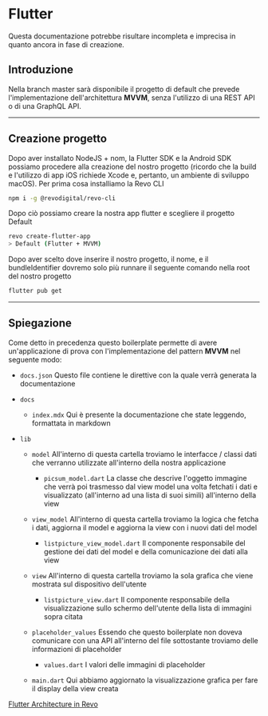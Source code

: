 # Flutter
<Warning>Questa documentazione potrebbe risultare incompleta e imprecisa in quanto ancora in fase di creazione.</Warning>

## Introduzione
Nella branch master sarà disponibile il progetto di default che prevede l'implementazione dell'architettura **MVVM**, senza l'utilizzo di una REST API o di una GraphQL API.

----

## Creazione progetto
Dopo aver installato NodeJS + nom, la Flutter SDK e la Android SDK possiamo procedere alla creazione del nostro progetto (ricordo che la build e l'utilizzo di app iOS richiede Xcode e, pertanto, un ambiente di sviluppo macOS).
Per prima cosa installiamo la Revo CLI
```bash
npm i -g @revodigital/revo-cli
```
Dopo ciò possiamo creare la nostra app flutter e scegliere il progetto Default
```bash
revo create-flutter-app
> Default (Flutter + MVVM)
```
Dopo aver scelto dove inserire il nostro progetto, il nome, e il bundleIdentifier dovremo solo più runnare il seguente comando nella root del nostro progetto
```bash
flutter pub get
```

----

## Spiegazione
Come detto in precedenza questo boilerplate permette di avere un'applicazione di prova con l'implementazione del pattern **MVVM** nel seguente modo:

- `docs.json`
Questo file contiene le direttive con la quale verrà generata la documentazione

- `docs`
    - `index.mdx`
    Qui è presente la documentazione che state leggendo, formattata in markdown

- `lib`
    - `model`
    All'interno di questa cartella troviamo le interfacce / classi dati che verranno utilizzate all'interno della nostra applicazione
        - `picsum_model.dart`
        La classe che descrive l'oggetto immagine che verrà poi trasmesso dal view model una volta fetchati i dati e visualizzato (all'interno ad una lista di suoi simili) all'interno della view

    - `view_model`
    All'interno di questa cartella troviamo la logica che fetcha i dati, aggiorna il model e aggiorna la view con i nuovi dati del model
        - `listpicture_view_model.dart`
        Il componente responsabile del gestione dei dati del model e della comunicazione dei dati alla view

    - `view`
    All'interno di questa cartella troviamo la sola grafica che viene mostrata sul dispositivo dell'utente
        - `listpicture_view.dart`
        Il componente responsabile della visualizzazione sullo schermo dell'utente della lista di immagini sopra citata

    - `placeholder_values`
    Essendo che questo boilerplate non doveva comunicare con una API all'interno del file sottostante troviamo delle informazioni di placeholder
        - `values.dart`
        I valori delle immagini di placeholder

    - `main.dart`
    Qui abbiamo aggiornato la visualizzazione grafica per fare il display della view creata

<Accordion title="Link utili">[Flutter Architecture in Revo](https://docs.google.com/document/d/1q3hzn1ps6vi_eF63sf2RB5w14BhVOM5t7I3164rSfjc/edit?usp=sharing)</Accordion>